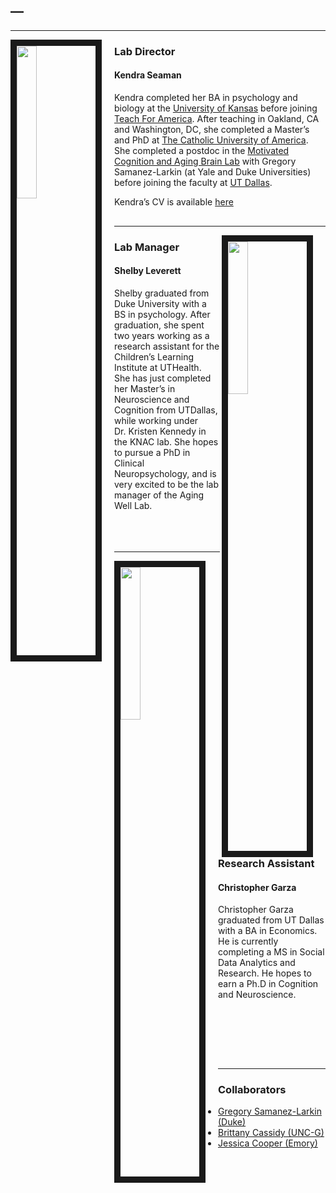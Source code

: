 ---
---

***
<img src="images/science_wrap.jpg" style="width:25%; border:10px solid; margin-right: 20px" align="left">

### Lab Director

#### Kendra Seaman
Kendra completed her BA in psychology and biology at the [University of Kansas](https://ku.edu) before joining [Teach For America](https://www.teachforamerica.org). After teaching in Oakland, CA and Washington, DC, she completed a Master's and PhD at [The Catholic University of America](https://www.catholic.edu). She completed a postdoc in the [Motivated Cognition and Aging Brain Lab](https://mcablab.science) with Gregory Samanez-Larkin (at Yale and Duke Universities) before joining the faculty at [UT Dallas](https://www.utdallas.edu).

Kendra's CV is available [ here ](files/KendraSeamanCV4Web.pdf)

<div style="margin-bottom:30px;">
</div>

***

<img src="images/shelby.jpg" style="width:25%; border:10px solid; margin-right: 20px" align="right">

### Lab Manager

#### Shelby Leverett

Shelby graduated from Duke University with a BS in psychology. After graduation, she spent two years working as a research assistant for the Children’s Learning Institute at UTHealth. She has just completed her Master’s in Neuroscience and Cognition from UTDallas, while working under Dr. Kristen Kennedy in the KNAC lab. She hopes to pursue a PhD in Clinical Neuropsychology, and is very excited to be the lab manager of the Aging Well Lab.

<div style="margin-bottom:65px;">
</div>

***

<img src="images/ChristopherGarzaBioPic.jpg" style="width:25%; border:10px solid; margin-right: 20px" align="left">

### Research Assistant

#### Christopher Garza

Christopher Garza graduated from UT Dallas with a BA in Economics. He is currently completing a MS in Social Data Analytics and Research. He hopes to earn a Ph.D in Cognition and Neuroscience.

<div style="margin-bottom:110px;">
</div>

***

### Collaborators

* [Gregory Samanez-Larkin (Duke)](https://mcablab.science)
* [Brittany Cassidy (UNC-G)](https://psy.uncg.edu/people/cassidy/)
* [Jessica Cooper (Emory)](https://sites.google.com/site/jessicacooper/home)

